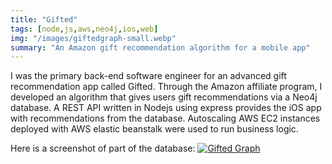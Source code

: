 ```yaml
---
title: "Gifted"
tags: [node,js,aws,neo4j,ios,web]
img: "/images/giftedgraph-small.webp"
summary: "An Amazon gift recommendation algorithm for a mobile app"
---
```


I was the primary back-end software engineer for an advanced gift recommendation app called Gifted. Through the Amazon affiliate program, I developed an algorithm that gives users gift recommendations via a Neo4j database. A REST API written in Nodejs using express provides the iOS app with recommendations from the database. Autoscaling AWS EC2 instances deployed with AWS elastic beanstalk were used to run business logic. 

Here is a screenshot of part of the database:
[![Gifted Graph](/images/giftedgraph.png)](/images/giftedgraph.png)
